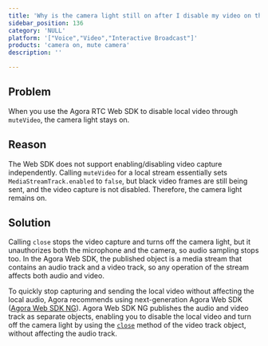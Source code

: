 ```yaml
---
title: 'Why is the camera light still on after I disable my video on the Web?'
sidebar_position: 136 
category: 'NULL' 
platform: '["Voice","Video","Interactive Broadcast"]'
products: 'camera on, mute camera'   
description: '' 

---
```



## Problem

When you use the Agora RTC Web SDK to disable local video through `muteVideo`, the camera light stays on.

## Reason

The Web SDK does not support enabling/disabling video capture independently. Calling  `muteVideo` for a local stream essentially sets  `MediaStreamTrack.enabled` to `false`, but black video frames are still being sent, and the video capture is not disabled. Therefore, the camera light remains on.

## Solution

Calling `close` stops the video capture and turns off the camera light, but it unauthorizes both the microphone and the camera, so audio sampling stops too. In the Agora Web SDK, the published object is a media stream that contains an audio track and a video track, so any operation of the stream affects both audio and video.

To quickly stop capturing and sending the local video without affecting the local audio, Agora recommends using next-generation Agora Web SDK ([Agora Web SDK NG](https://agoraio-community.github.io/AgoraWebSDK-NG/en/)). Agora Web SDK NG publishes the audio and video track as separate objects, enabling you to disable the local video and turn off the camera light by using the [`close`](https://agoraio-community.github.io/AgoraWebSDK-NG/api/en/interfaces/ilocaltrack.html#close) method of the video track object, without affecting the audio track.